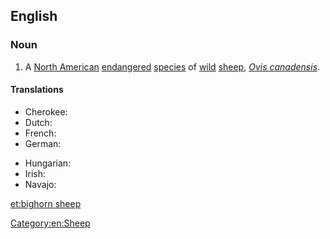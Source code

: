 ==English==
{{rfi}}
{{wikipedia}}
{{wikispecies|Ovis canadensis}}
===Noun===
{{en-noun|head=[[bighorn]] [[sheep]]|?}}

# A [[North American]] [[endangered]] [[species]] of [[wild]] [[sheep]], ''[[Ovis canadensis]]''.

====Translations====
{{trans-top|a North American wild sheep}}
* Cherokee: {{t|chr|ᎡᏆᏧᎵᎩ ᎤᏃᏕᎾ|tr=equatsuligi unodena|sc=Cher}}
* Dutch: {{t|nl|dikhoornschaap|n}}
* French: {{t|fr|mouflon du Canada|m}}
* German: {{t|de|Dickhornschaf}}
{{trans-mid}}
* Hungarian: {{t|hu|kanadai vadjuh}}
* Irish: {{t|ga|caora mhóradharcach|f}}
* Navajo: {{t|nv|tsétah dibé}}
{{trans-bottom}}

[[Category:en:Sheep]]

[[et:bighorn sheep]]